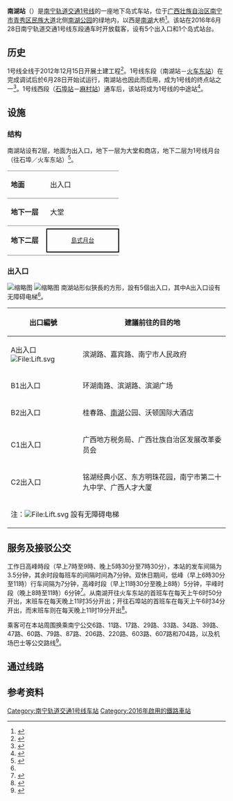 {{NoteTA
|G1=Railway
|G2=Transport
}}
{{Station Infobox
|name        = 南湖站<br /><small>Camh Nanzhuz</small>
|eng_name    = <small>Nanhu Station</small>
|linecolour  = #{{南宁轨道交通标志色|1}}
|image       = 南宁轨道交通南湖站站台 (4).jpg
|ImageTitle  = 
|number      = 
|address     = [[广西壮族自治区|广西壮族自治区]][[南宁市|南宁市]][[青秀区|青秀区]][[民族大道|民族大道]]
|coordinates = {{coord|22|48|57|N|108|22|29|E|type:railway}}
|line        = [[南宁轨道交通|南宁轨道交通]]{{南宁轨道交通线路名|1}}
|platforms   = 1个[[岛式站台|岛式站台]]
|exits       = 5个出入口
|opened      = 2016年6月28日
|first       = {{南宁轨道交通线路名|1}}<br />往[[南宁东站|火车东站]]方向：06:50<br />往[[石埠站|石埠]]方向：06:34
|last        = {{南宁轨道交通线路名|1}}<br />往[[南宁东站|火车东站]]方向：23:35<br />往[[石埠站|石埠]]方向：23:19
}}

'''南湖站'''（{{lang-za|Camh Nanzhuz}}）是[[南宁轨道交通|南宁轨道交通]][[南宁轨道交通1号线|1号线]]的一座地下岛式车站，位于[[广西壮族自治区|广西壮族自治区]][[南宁市|南宁市]][[青秀区|青秀区]][[民族大道|民族大道]]北侧[[南湖公园_(南宁)|南湖公园]]的绿地内，以西是[[南宁南湖|南湖]]大桥<ref name=zhao>{{cite news|title=站点地图 出行必备|author=赵劲松|date=2016-06-28|work=南国早报|publisher=广西日报传媒集团|pages=B16|accessdate=2016-06-29|location=南宁}}</ref>。该站在2016年6月28日南宁轨道交通1号线东段通车时开放载客，设有5个出入口和1个岛式站台。

== 历史 ==
1号线全线于2012年12月15日开展土建工程<ref name=rmw>{{cite news|url=http://gx.people.com.cn/n2/2016/0628/c179430-28579312-2.html|title=南宁地铁1号线（东段）开通试运营 正式迈入地铁时代|author=王勇|date=2016-06-28|publisher=人民网|accessdate=2016-06-28|location=南宁|archive-date=2016-08-14|archive-url=https://web.archive.org/web/20160814021959/http://gx.people.com.cn/n2/2016/0628/c179430-28579312-2.html|dead-url=no}}</ref>。1号线东段（南湖站－[[南宁东站#地铁车站|火车东站]]）在完成调试后於6月28日开始试运行，南湖站也因此而启用，成为1号线的终点站之一<ref name="rg">{{cite news|url=http://www.railwaygazette.com/news/news/asia/single-view/view/testing-starts-on-nanning-metro.html|title=Testing starts on Nanning metro|date=2016-01-26|work=Railway Gazette|accessdate=2016-03-18|location=China|archive-date=2016-02-29|archive-url=https://web.archive.org/web/20160229152527/http://www.railwaygazette.com/news/news/asia/single-view/view/testing-starts-on-nanning-metro.html|dead-url=no}}</ref>。1号线西段（[[石埠站|石埠站]]－[[麻村站|麻村站]]）通车后，该站将成为1号线的中途站<ref>{{cite web|url=http://www.gxzf.gov.cn/zwgk/sxdt/201606/t20160628_488083.htm|title=南宁地铁1号线东段6月28日开通试运营|author1=佘鸿雁|author2=赵劲松|date=2016-06-28|work=广西壮族自治区人民政府门户网站|publisher=广西日报传媒集团|accessdate=2016-06-30|location=南宁|archive-url=https://web.archive.org/web/20160816090314/http://www.gxzf.gov.cn/zwgk/sxdt/201606/t20160628_488083.htm|archive-date=2016-08-16|dead-url=yes}}</ref>。

== 设施 ==
=== 结构 ===
南湖站设有2层，地面为出入口，地下一层为大堂和商店，地下二层为1号线月台（往石埠／火车东站）<ref>{{cite news|title=读懂标识 不误乘车|editor=祝菲利|date=2016-06-28|work=南国早报|publisher=广西日报传媒集团|accessdate=2016-06-29|location=南宁|p=B8}}</ref>。

{|cellspacing=0 cellpadding=3
|-
|style="border-top:solid 1px gray;border-bottom:solid 1px gray;" width=75 valign=top|'''地面'''
|style="border-top:solid 1px gray;border-bottom:solid 1px gray;" width=150 valign=top colspan=2|出入口
|-
|style="border-bottom:solid 1px gray;" valign=top|'''地下一层'''
|style="border-bottom:solid 1px gray;" valign=top|大堂
|style="border-bottom:solid 1px gray;" valign=top|客服中心、商店、自助服務
|-
|style="border-bottom:solid 1px gray;" rowspan=3 valign=top|'''地下二层'''
|style="border-bottom:solid 1px gray;"|{{arrow|L}}
|style="border-bottom:solid 1px gray;"|{{南宁轨道交通线路名|1|c}}列車往[[石埠站|石埠]]方向
|-
|style="border:solid 2px black;font-size:smaller;text-align:center;" colspan=2|[[島式月台|島式月台]]
|-
|style="border-bottom:solid 1px gray;"|
|style="border-bottom:solid 1px gray;"|{{南宁轨道交通线路名|1|c}}列車往[[南宁东站#地铁车站|火车东站]]方向 {{arrow|R}}
|}

=== 出入口 ===
[[File:南宁轨道交通南湖站A出口_(2).jpg|缩略图]]
[[File:南宁轨道交通南湖站B1出口_(1).jpg|缩略图]]
南湖站形似狹長的方形，設有5個出入口，其中A出入口设有无障碍电梯<ref name=zhao/>。

{| class="wikitable"
! width=150 | 出口編號 !! 建議前往的目的地
|-
| A出入口 [[File:Lift.svg|File:Lift.svg]]|| 滨湖路、嘉宾路、南宁市人民政府
|-
| B1出入口 || 环湖南路、滨湖路、滨湖广场
|-
| B2出入口 || 桂春路、[[南宁南湖|南湖]]公园、沃顿国际大酒店
|-
| C1出入口 || 广西地方税务局、广西壮族自治区发展改革委员会
|-
| C2出入口 || 铭湖经典小区、东方明珠花园，南宁市第二十九中学、广西人才大厦
|-
| bgcolor="#EEEEEE" colspan=3 | 注：[[File:Lift.svg|File:Lift.svg]] 設有无障碍电梯
|}

== 服务及接驳公交 ==
工作日高峰時段（早上7時至9時、晚上5時30分至7時30分），本站的发车间隔为3.5分钟，其余时段每班车的间隔时间為7分钟。双休日期间，低峰（早上6時30分至11時）行车间隔为7分钟，高峰时段（早上11時30分至晚上8時）5分钟，平峰时段（晚上8時至11時）6分钟<ref>{{cite news |author=赵凤霞 |coauthor=唐开凯 |title=南宁地铁1号线将执行大小交路套跑运行模式 |url=http://www.nnrb.com.cn/nnrb/20210413/html/page_05_content_004.htm |accessdate=2021-10-10 |work=南宁日报 |date=2021-04-13 |p=5 |archive-date=2021-10-10 |archive-url=https://web.archive.org/web/20211010215343/http://www.nnrb.com.cn/nnrb/20210413/html/page_05_content_004.htm |dead-url=no }}</ref>。从南湖开往火车东站的首班车在每天上午6时50分开出，末班车在每天晚上11时35分开出；开往石埠站的首班车在每天上午6时34分开出，而末班车则在每天晚上11时19分开出<ref>{{cite web|url=http://nngdjt.com/html/service1b/|title=首末班车时刻表|publisher=南宁轨道交通集团有限责任公司|accessdate=2016-07-11|archive-date=2017-06-20|archive-url=https://web.archive.org/web/20170620194427/http://www.nngdjt.com/html/service1b/|dead-url=no}}</ref>。

乘客可在本站周围换乘南宁公交6路、11路、17路、29路、33路、34路、39路、47路、60路、79路、87路、206路、220路、603路、607路和704路，以及机场巴士等公交路线<ref name=zhao>{{cite news|title=站点地图 出行必备|author=赵劲松|date=2016-06-28|work=南国早报|publisher=广西日报传媒集团|pages=B16|accessdate=2016-06-29|location=南宁}}</ref>。

== 通过线路 ==
{{s-rail-start}}
{{s-rail|title=NanningRT}}
{{s-line new|system=NanningRT|line=1|previous=麻村|next=金湖广场}}
{{s-end}}

== 参考资料 ==
{{reflist}}

{{南宁轨道交通1号线车站}}

[[Category:南宁轨道交通1号线车站|Category:南宁轨道交通1号线车站]]
[[Category:2016年啟用的鐵路車站|Category:2016年啟用的鐵路車站]]